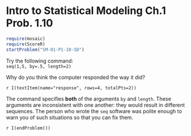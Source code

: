 Intro to Statistical Modeling Ch.1 Prob. 1.10
========================================================
```r
require(mosaic)
require(ScoreR)
startProblem("SM-01-P1-10-SD")
```

Try the following command:     
<code>seq(1,5, by=.5, length=2)
</code>

Why do you think the computer responded the way it did?

`r I(textItem(name="response", rows=4, totalPts=2))`

<aside>
The command specifies **both** of the arguments <code>by</code> and
<code>length</code>.  These arguments are inconsistent with one another:
they would result in different sequences.
The person who wrote the <code>seq</code> software was polite enough to
warn you of such situations so that you can fix them.
</aside>

`r I(endProblem())`
